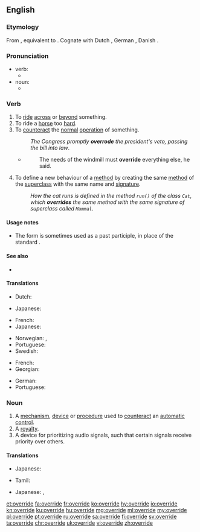 ==English==

===Etymology===
From {{etyl|enm|en}} {{m|enm|overriden}}, equivalent to {{prefix|over|ride|lang=en}}. Cognate with Dutch {{m|nl|overrijden}}, German {{m|de|überreiten}}, Danish {{m|da|override}}.

===Pronunciation===
* verb:
** {{IPA|/əʊ.vəˈraɪd/|lang=en}}
* noun:
** {{IPA|/ˈəʊ.və.raɪd/|lang=en}}

===Verb===
{{en-verb|overrides|overriding|overrode|overridden}}

# To [[ride]] [[across]] or [[beyond]] something.
# To ride a [[horse]] too [[hard]].
# To [[counteract]] the [[normal]] [[operation]] of something.
#: ''The Congress promptly '''overrode''' the president's veto, passing the bill into law''.
#* {{RQ:Orwell Animal Farm|6}}
#*: The needs of the windmill must '''override''' everything else, he said.
# {{lb|en|object-oriented}} To define a new behaviour of a [[method]] by creating the same [[method]] of the [[superclass]] with the same name and [[signature]].
#: ''How the cat runs is defined in the method <code>run()</code> of the class <code>Cat</code>, which '''overrides''' the same method with the same signature of superclass called <code>Mammal</code>.''

====Usage notes====
* The form {{m|en|overrode}} is sometimes used as a past participle, in place of the standard {{m|en|overridden}}.

====See also====
* {{sense|programming}} {{l|en|overload}}

====Translations====
{{trans-top|to ride across or beyond something}}
{{trans-mid}}
{{trans-bottom}}

{{trans-top|to ride a horse too hard}}
* Dutch: {{t|nl|afjakkeren}}
{{trans-mid}}
* Japanese: {{t+|ja|酷使|alt=酷使する|tr=kokushi suru}}
{{trans-bottom}}

{{trans-top|to counteract the normal operation of something}}
* French: {{t+|fr|outrepasser}}
* Japanese: {{t|ja|覆す|tr=kutsugaesu}}
{{trans-mid}}
* Norwegian: {{t|no|motvirke}}, {{t|no|overstyre}}
* Portuguese: {{t+|pt|sobrepor}}
* Swedish: {{t|sv|åsidosätta}}
{{trans-bottom}}

{{trans-top|(software) To define a new behaviour of a [[method]]}}
* French: {{t+|fr|redéfinir}}
* Georgian: {{t|ka|გადაფარვა|sc=Geor}}
{{trans-mid}}
* German: {{t+|de|überschreiben}}
* Portuguese: {{t+|pt|sobrepor}}
{{trans-bottom}}

===Noun===
{{en-noun}}

# A [[mechanism]], [[device]] or [[procedure]] used to [[counteract]] an [[automatic]] [[control]].
# A [[royalty]].
# A device for prioritizing audio signals, such that certain signals receive priority over others.

====Translations====
{{trans-top|A mechanism, device or procedure used to counteract an automatic control}}
* Japanese: {{t|ja|オーバーライド|tr=ōbāraido}}
{{trans-mid}}
* Tamil: {{t|ta|ரத்து செய்தல்|sc=Taml}}
{{trans-bottom}}

{{trans-top|A royalty}}
* Japanese: {{t+|ja|優先|tr=yūsen}}, {{t+|ja|優待|tr=yūtai}}
{{trans-mid}}
{{trans-bottom}}

{{trans-top|A device for prioritizing audio signals}}
{{trans-mid}}
{{trans-bottom}}

[[et:override]]
[[fa:override]]
[[fr:override]]
[[ko:override]]
[[hy:override]]
[[io:override]]
[[kn:override]]
[[ku:override]]
[[hu:override]]
[[mg:override]]
[[ml:override]]
[[my:override]]
[[pl:override]]
[[pt:override]]
[[ru:override]]
[[sa:override]]
[[fi:override]]
[[sv:override]]
[[ta:override]]
[[chr:override]]
[[uk:override]]
[[vi:override]]
[[zh:override]]